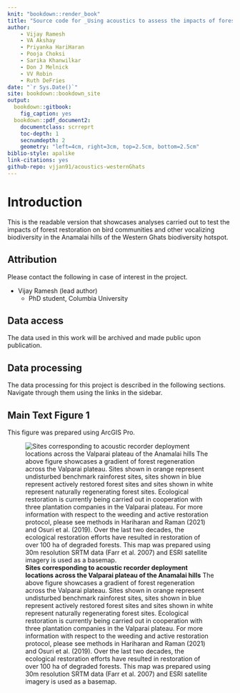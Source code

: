```yaml
--- 
knit: "bookdown::render_book"
title: "Source code for _Using acoustics to assess the impacts of forest restoration on bird communities in the Western Ghats_"
author:
    - Vijay Ramesh
    - VA Akshay
    - Priyanka HariHaran
    - Pooja Choksi
    - Sarika Khanwilkar
    - Don J Melnick
    - VV Robin
    - Ruth DeFries
date: "`r Sys.Date()`"
site: bookdown::bookdown_site
output: 
  bookdown::gitbook:
    fig_caption: yes
  bookdown::pdf_document2:
    documentclass: scrreprt
    toc-depth: 1
    secnumdepth: 2
    geometry: "left=4cm, right=3cm, top=2.5cm, bottom=2.5cm"
biblio-style: apalike
link-citations: yes
github-repo: vjjan91/acoustics-westernGhats
---
```


# Introduction

This is the readable version that showcases analyses carried out to test the impacts of forest restoration on bird communities and other vocalizing biodiversity in the Anamalai hills of the Western Ghats biodiversity hotspot. 

## Attribution

Please contact the following in case of interest in the project.

- Vijay Ramesh (lead author)
    - PhD student, Columbia University

## Data access

The data used in this work will be archived and made public upon publication.

## Data processing

The data processing for this project is described in the following sections. Navigate through them using the links in the sidebar.

## Main Text Figure 1

This figure was prepared using ArcGIS Pro. 

![**Sites corresponding to acoustic recorder deployment locations across the Valparai plateau of the Anamalai hills**
The above figure showcases a gradient of forest regeneration across the Valparai plateau. Sites shown in orange represent undisturbed benchmark rainforest sites, sites shown in blue represent actively restored forest sites and sites shown in white represent naturally regenerating forest sites. Ecological restoration is currently being carried out in cooperation with three plantation companies in the Valparai plateau. For more information with respect to the weeding and active restoration protocol, please see methods in Hariharan and Raman (2021) and Osuri et al. (2019). Over the last two decades, the ecological restoration efforts have resulted in restoration of over 100 ha of degraded forests. This map was prepared using 30m resolution SRTM data (Farr et al. 2007) and ESRI satellite imagery is used as a basemap.](figs/fig_01.png)
